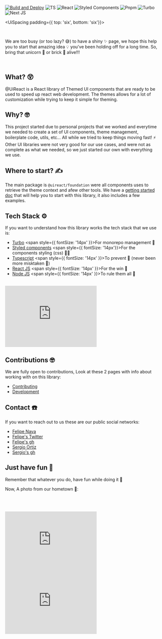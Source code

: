 

[![Build and Deploy](https://github.com/inavac182/uireact/actions/workflows/pipeline.yml/badge.svg)](https://github.com/inavac182/uireact/actions/workflows/pipeline.yml)
![TS](https://img.shields.io/badge/typescript-blue?logo=typescript&logoColor=white)
![React](https://img.shields.io/badge/reactJS-white?logo=react&logoColor=black)
![Styled Components](https://img.shields.io/badge/styled--components-purple?logo=styledcomponents&logoColor=white)
![Pnpm](https://img.shields.io/badge/pnpm-black?logo=pnpm)
![Turbo](https://img.shields.io/badge/turbo-black?logo=turbo&logoColor=white)
![Next JS](https://img.shields.io/badge/NextJS-orange?logo=nextdotjs&logoColor=black)

<UiSpacing padding={{ top: 'six', bottom: 'six'}}>
  <Logo />
</UiSpacing>

<UiLineSeparator />

<br />

<UiText size="small"> We are too busy <UiText size="xsmall" inline>(or too lazy? 😅)</UiText> to have a shiny ✨ page, we hope this help you
  to start that amazing idea 💡 you've been holding off for a long time. So, bring that unicorn 🦄 or brick 🧱 alive!!! </UiText>

<br />

<UiLineSeparator />

## What? 😲

@UiReact is a React library of Themed UI components that are ready to be used to speed up react web development. The themes allows for a lot of customization while trying to keep it simple for theming.

## Why? 🤓

This project started due to personal projects that we worked and everytime we needed to create a set of UI components, theme management, boilerplate code, utils, etc... All while we tried to keep things moving fast! ⚡️ Other UI libraries
were not very good for our use cases, and were not as complete as what we needed, so we just started our own with everything we use.

## Where to start? ✍️

The main package is `@uireact/foundation` were all components uses to retrieve the theme context and afew other tools.
We have a [getting started doc](./getting-started) that will help you to start with this library, it also includes a few examples.

## Tech Stack ⚙️

If you want to understand how this library works the tech stack that we use is:

- [Turbo](https://turbo.build/) <span style={{ fontSize: '14px' }}>For monorepo management 🫶</span>
- [Styled components](https://styled-components.com/) <span style={{ fontSize: '14px'}}>For the components styling (css) 💅🏿</span>
- [Typescript](https://www.typescriptlang.org/) <span style={{ fontSize: '14px' }}>To prevent 🐛 (never been more misktaken 🫠) </span>
- [React JS](https://react.dev/) <span style={{ fontSize: '14px' }}>For the win 🥷 </span>
- [Node JS](https://nodejs.org/) <span style={{ fontSize: '14px' }}>To rule them all 🦄</span>

<br />

<iframe
  src="https://giphy.com/embed/Dh5q0sShxgp13DwrvG"
  width="300"
  height="200"
  frameBorder="0"
  className="giphy-embed"
  allowFullScreen
></iframe>

## Contributions 🤓

We are fully open to contributions, Look at these 2 pages with info about working with on this library:

- [Contributing](https://uireact.io/contributing)
- [Development](https://uireact.io/dev)

## Contact ☎️

If you want to reach out to us these are our public social networks:

- [Felipe Nava](https://www.linkedin.com/in/inavac/)
- [Felipe's Twitter](https://twitter.com/FelipeNava92)
- [Felipe's gh](https://github.com/inavac182/)
- [Sergio Ortiz](https://www.linkedin.com/in/sergio-audel-ortiz-gutierrez-1698b158/)
- [Sergio's gh](https://github.com/saudelog)

## Just have fun 🫶

Remember that whatever you do, have fun while doing it 🤗

Now, A photo from our hometown 🤩:

<br />

<ColimaImage />

<br />
<br />


<iframe
  src="https://giphy.com/embed/unxCGmTuBvwo2djRLA"
  width="300"
  height="200"
  frameBorder="0"
  className="giphy-embed"
  allowFullScreen
></iframe>
<iframe
  src="https://giphy.com/embed/vzO0Vc8b2VBLi"
  width="300"
  height="200"
  frameBorder="0"
  className="giphy-embed"
  allowFullScreen
></iframe>

